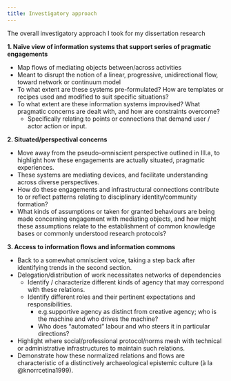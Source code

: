 ```yaml
---
title: Investigatory approach
---
```

The overall investigatory approach I took for my dissertation research

**1. Naïve view of information systems that support series of pragmatic engagements**

- Map flows of mediating objects between/across activities
- Meant to disrupt the notion of a linear, progressive, unidirectional flow, toward network or continuum model
- To what extent are these systems pre-formulated? How are templates or recipes used and modified to suit specific situations?
- To what extent are these information systems improvised? What pragmatic concerns are dealt with, and how are constraints overcome?
  - Specifically relating to points or connections that demand user / actor action or input.

**2. Situated/perspectival concerns**

- Move away from the pseudo-omniscient perspective outlined in III.a, to highlight how these engagements are actually situated, pragmatic experiences.
- These systems are mediating devices, and facilitate understanding across diverse perspectives.
- How do these engagements and infrastructural connections contribute to or reflect patterns relating to disciplinary identity/community formation?
- What kinds of assumptions or taken for granted behaviours are being made concerning engagement with mediating objects, and how might these assumptions relate to the establishment of common knowledge bases or commonly understood research protocols?

**3. Access to information flows and information commons**

- Back to a somewhat omniscient voice, taking a step back after identifying trends in the second section.
- Delegation/distribution of work necessitates networks of dependencies
  - Identify / characterize different kinds of agency that may correspond with these relations.
  - Identify different roles and their pertinent expectations and responsibilities.
    - e.g.supportive agency as distinct from creative agency; who is the machine and who drives the machine?
    - Who does "automated" labour and who steers it in particular directions?
- Highlight where social/professional protocol/norms mesh with technical or administrative infrastructures to maintain such relations.
- Demonstrate how these normalized relations and flows are characteristic of a distinctively archaeological epistemic culture (à la @knorrcetina1999).


